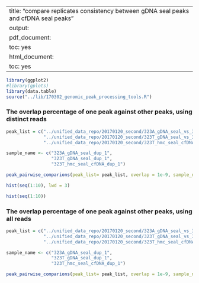 
---
title: "compare replicates consistency between gDNA seal peaks and cfDNA seal peaks"
output:
  pdf_document:
    toc: yes
  html_document:
    toc: yes
---


```r
library(ggplot2)
#library(gplots)
library(data.table)
source("../lib/170302_genomic_peak_processing_tools.R")
```

### The overlap percentage of one peak against other peaks, using distinct reads
```r
peak_list = c("../unified_data_repo/20170120_second/323A_gDNA_seal_vs_323A_gDNA_input.keep_dup_1_peaks.narrowPeak",
              "../unified_data_repo/20170120_second/323T_gDNA_seal_vs_323T_gDNA_input.keep_dup_1_peaks.narrowPeak",
              "../unified_data_repo/20170120_second/323T_hmc_seal_cfDNA_vs_323T_cfDNA_input.keep_dup_1_peaks.narrowPeak")

sample_name <- c("323A_gDNA_seal_dup_1",
                 "323T_gDNA_seal_dup_1",
                 "323T_hmc_seal_cfDNA_dup_1")

peak_pairwise_comparions(peak_list= peak_list, overlap = 1e-9, sample_name = sample_name)
```

```r
hist(seq(1:10), lwd = 3)
```

```r
hist(seq(1:10))
```

### The overlap percentage of one peak against other peaks, using all reads
```r
peak_list = c("../unified_data_repo/20170120_second/323A_gDNA_seal_vs_323A_gDNA_input.keep_dup_all_peaks.narrowPeak",
              "../unified_data_repo/20170120_second/323T_gDNA_seal_vs_323T_gDNA_input.keep_dup_all_peaks.narrowPeak",
              "../unified_data_repo/20170120_second/323T_hmc_seal_cfDNA_vs_323T_cfDNA_input.keep_dup_all_peaks.narrowPeak")

sample_name <- c("323A_gDNA_seal_dup_1",
                 "323T_gDNA_seal_dup_1",
                 "323T_hmc_seal_cfDNA_dup_1")

peak_pairwise_comparions(peak_list= peak_list, overlap = 1e-9, sample_name = sample_name)
```

